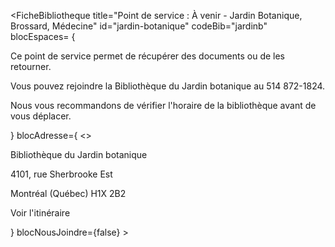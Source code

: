 
<FicheBibliotheque
  title="Point de service : À venir - Jardin Botanique, Brossard, Médecine"
  id="jardin-botanique"
  codeBib="jardinb"
  blocEspaces= {
      <Alert>
  <p>Ce point de service permet de récupérer des documents ou de les retourner.</p>
  <p>Vous pouvez rejoindre la Bibliothèque du Jardin botanique au 514 872-1824.</p>
  <p>Nous vous recommandons de vérifier <Link to="https://espacepourlavie.ca/bibliotheque-du-jardin-botanique">l'horaire de la bibliothèque</Link> avant de vous déplacer.</p>
  </Alert>
  }
  blocAdresse={
    <>
      <p>Bibliothèque du Jardin botanique</p>
      <p>4101, rue Sherbrooke Est</p>
      <p>Montréal (Québec) H1X 2B2</p>
      <p><Link to="https://www.google.com/maps/place/Espace+pour+la+Vie/@45.557078,-73.556274,3044m/data=!3m1!1e3!4m6!3m5!1s0x4cc91c092fa84805:0xe8af01db20d5846a!8m2!3d45.5568981!4d-73.5564454!16s%2Fm%2F0zmx8kx?hl=fr&entry=ttu&g_ep=EgoyMDI1MDQyMC4wIKXMDSoASAFQAw%3D%3D" Icon={ArrowSquareOut}>Voir l'itinéraire</Link></p>
    </>
  }
  blocNousJoindre={false}
>

</FicheBibliotheque>